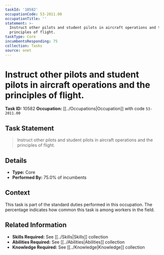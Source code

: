 ```yaml
---
taskId: '10582'
occupationCode: 53-2011.00
occupationTitle: ''
statement: >-
  Instruct other pilots and student pilots in aircraft operations and the
  principles of flight.
taskType: Core
incumbentsResponding: 75
collection: Tasks
source: onet
---
```

# Instruct other pilots and student pilots in aircraft operations and the principles of flight.

**Task ID:** 10582
**Occupation:** [[../Occupations|Occupation]] with code `53-2011.00`

## Task Statement

> Instruct other pilots and student pilots in aircraft operations and the principles of flight.

## Details

- **Type:** Core
- **Performed By:** 75.0% of incumbents

## Context

This task is part of the standard duties performed in this occupation. The percentage indicates how common this task is among workers in the field.

## Related Information

- **Skills Required:** See [[../Skills|Skills]] collection
- **Abilities Required:** See [[../Abilities|Abilities]] collection
- **Knowledge Required:** See [[../Knowledge|Knowledge]] collection
